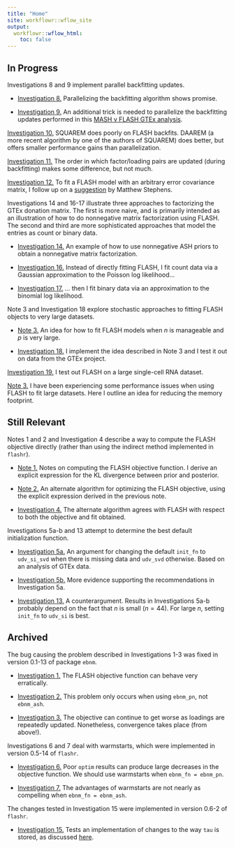 ```yaml
---
title: "Home"
site: workflowr::wflow_site
output:
  workflowr::wflow_html:
    toc: false
---
```


## In Progress

Investigations 8 and 9 implement parallel backfitting updates.

* [Investigation 8.](parallel.html) Parallelizing the backfitting algorithm shows promise.

* [Investigation 9.](parallel2.html) An additional trick is needed to parallelize the backfitting updates performed in this [MASH v FLASH GTEx analysis](https://willwerscheid.github.io/MASHvFLASH/MASHvFLASHgtex3.html).

[Investigation 10.](squarem.html) SQUAREM does poorly on FLASH backfits. DAAREM (a more recent algorithm by one of the authors of SQUAREM) does better, but offers smaller performance gains than parallelization.

[Investigation 11.](random.html) The order in which factor/loading pairs are updated (during backfitting) makes some difference, but not much.

[Investigation 12.](arbitraryV.html) To fit a FLASH model with an arbitrary error covariance matrix, I follow up on a [suggestion](https://github.com/stephenslab/flashr/issues/17) by Matthew Stephens.

Investigations 14 and 16-17 illustrate three approaches to factorizing the GTEx donation matrix. The first is more naive, and is primarily intended as an illustration of how to do nonnegative matrix factorization using FLASH. The second and third are more sophisticated approaches that model the entries as count or binary data.

* [Investigation 14.](nonnegative.html) An example of how to use nonnegative ASH priors to obtain a nonnegative matrix factorization.

* [Investigation 16.](count_data.html) Instead of directly fitting FLASH, I fit count data via a Gaussian approximation to the Poisson log likelihood...

* [Investigation 17.](binary_data.html) ... then I fit binary data via an approximation to the binomial log likelihood.

Note 3 and Investigation 18 explore stochastic approaches to fitting FLASH objects to very large datasets.

* [Note 3.](large_p.html) An idea for how to fit FLASH models when $n$ is manageable and $p$ is very large.

* [Investigation 18.](minibatch.html) I implement the idea described in Note 3 and I test it out on data from the GTEx project.

[Investigation 19.](trachea.html) I test out FLASH on a large single-cell RNA dataset.

[Note 3.](matrix_ops.html) I have been experiencing some performance issues when using FLASH to fit large datasets. Here I outline an idea for reducing the memory footprint. 

## Still Relevant

Notes 1 and 2 and Investigation 4 describe a way to compute the FLASH objective directly (rather than using the indirect method implemented in `flashr`).

* [Note 1.](obj_notes.html) Notes on computing the FLASH objective function. I derive an explicit expression for the KL divergence between prior and posterior. 

* [Note 2.](flash_em.html) An alternate algorithm for optimizing the FLASH objective, using the explicit expression derived in the previous note.

* [Investigation 4.](alt_alg.html) The alternate algorithm agrees with FLASH with respect to both the objective and fit obtained.

Investigations 5a-b and 13 attempt to determine the best default initialization function.

* [Investigation 5a.](init_fn.html) An argument for changing the default `init_fn` to `udv_si_svd` when there is missing data and `udv_svd` otherwise. Based on an analysis of GTEx data.

* [Investigation 5b.](init_fn2.html) More evidence supporting the recommendations in Investigation 5a. 

* [Investigation 13.](init_fn3.html) A counterargument. Results in Investigations 5a-b probably depend on the fact that $n$ is small ($n = 44$). For large $n$, setting `init_fn` to `udv_si` is best.


## Archived

The bug causing the problem described in Investigations 1-3 was fixed in version 0.1-13 of package `ebnm`.

* [Investigation 1.](objective.html) The FLASH objective function can behave very erratically.

* [Investigation 2.](objective2.html) This problem only occurs when using `ebnm_pn`, not `ebnm_ash`.

* [Investigation 3.](objective3.html) The objective can continue to get worse as loadings are repeatedly updated. Nonetheless, convergence takes place (from above!).

Investigations 6 and 7 deal with warmstarts, which were implemented in version 0.5-14 of `flashr`.

* [Investigation 6.](warmstart.html) Poor `optim` results can produce large decreases in the objective function. We should use warmstarts when `ebnm_fn = ebnm_pn`.

* [Investigation 7.](warmstart2.html) The advantages of warmstarts are not nearly as compelling when `ebnm_fn = ebnm_ash`.

The changes tested in Investigation 15 were implemented in version 0.6-2 of `flashr`.

* [Investigation 15.](scalar_tau.html) Tests an implementation of changes to the way `tau` is stored, as discussed  [here](https://github.com/stephenslab/flashr/issues/83).
